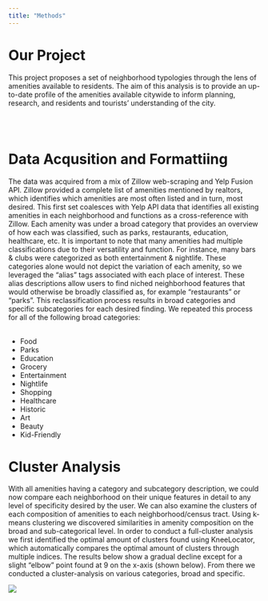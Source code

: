 ```yaml
---
title: "Methods"
---
```


 
# Our Project 


This project proposes a set of neighborhood typologies through the lens of amenities available to residents. The aim of this analysis is to provide an up-to-date profile of the amenities available citywide to inform planning, research, and residents and tourists’ understanding of the city. 

<br> </br>

# Data Acqusition and Formattiing

The data was acquired from a mix of Zillow web-scraping and Yelp Fusion API. 
Zillow provided a complete list of amenities mentioned by realtors, which identifies which amenities are most often listed and in turn, most desired.
This first set coalesces with Yelp API data that identifies all existing amenities in each neighborhood and functions as a cross-reference with Zillow. Each amenity was under a broad category that provides an overview of how each was classified, such as parks, restaurants, education, healthcare, etc. It is important to note that many amenities had multiple classifications due to their versatility and function. For instance, many bars & clubs were categorized as both entertainment & nightlife. These categories alone would not depict the variation of each amenity, so we leveraged the “alias” tags associated with each place of interest. These alias descriptions allow users to find niched neighborhood features that would otherwise be broadly classified as, for example “restaurants” or “parks”. This reclassification process results in broad categories and specific subcategories for each desired finding. We repeated this process for all of the following broad categories:
<br> </br>
<ul>
  <li>Food</li>
  <li>Parks</li>
  <li>Education</li>
  <li>Grocery</li>
  <li>Entertainment</li>
  <li>Nightlife</li>
  <li>Shopping</li>
  <li>Healthcare</li>
  <li>Historic</li>
  <li>Art</li>
  <li>Beauty</li>
  <li>Kid-Friendly</li>
</ul>

# Cluster Analysis  

With all amenities having a category and subcategory description, we could now compare each neighborhood on their unique features in detail to any level of specificity desired by the user. We can also examine the clusters of each composition of amenities to each neighborhood/census tract. Using k-means clustering we discovered similarities in amenity composition on the broad and sub-categorical level. In order to conduct a full-cluster analysis we first identified the optimal amount of clusters found using KneeLocator, which automatically compares the optimal amount of clusters through multiple indices. The results below show a gradual decline except for a slight “elbow” point found at 9 on the x-axis (shown below). From there we conducted a cluster-analysis on various categories, broad and specific. 

<img src="https://github.com/LuckyLaharlTim/MUSA_5500_Final/main/images/eblowpython.jpg">
